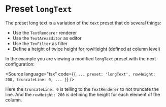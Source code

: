 

<Meta of={Stories} />

# Preset `longText`

<Story of={Stories.Base} />

The preset long text is a variation of the `text` preset that do several things:

- Use the `TextRenderer` renderer
- Use the `TextAreaEditor` as editor
- Use the `TexFilter` as filter
- Define a height of twice height for rowHeight (defined at column level)

In the example you are viewing a modified `longText` preset with the next
configuration:

<Source
  language="tsx"
  code={`{
  ...
  preset: 'longText',
  rowHeight: 200,
  truncateLine: 0,
  ...
}`}
/>

Here the `truncateLine: 0` is telling to the `TextRenderer` to not truncate the
line. And the `rowHeight: 200` is defining the height for each element of the
column.
